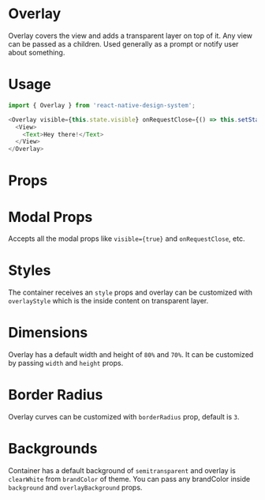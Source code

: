 
<Meta title="Design System|Overlay" component={Overlay} />

# Overlay
Overlay covers the view and adds a transparent layer on top of it. Any view can be passed as a children. Used generally as a prompt or notify user about something.

# Usage
```js
import { Overlay } from 'react-native-design-system';

<Overlay visible={this.state.visible} onRequestClose={() => this.setState({ visible: false })}>
  <View>
    <Text>Hey there!</Text>
  </View>
</Overlay>
```

# Props
<Props of={Overlay} />

# Modal Props
Accepts all the modal props like `visible={true}` and `onRequestClose`, etc.

# Styles
The container receives an `style` props and overlay can be customized with `overlayStyle` which is the inside content on transparent layer.

# Dimensions
Overlay has a default width and height of `80%` and `70%`. It can be customized by passing `width` and `height` props.

# Border Radius
Overlay curves can be customized with `borderRadius` prop, default is `3`.

# Backgrounds
Container has a default background of `semitransparent` and overlay is `clearWhite` from `brandColor` of theme. You can pass any brandColor inside `background` and `overlayBackground` props.